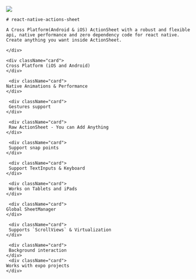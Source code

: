 <div className="flexRow">
    <img
    src="/logo-alt.svg"
    className="flexRowImage"
    />
    <div>

    # react-native-actions-sheet

    A Cross Platform(Android & iOS) ActionSheet with a robust and flexible api, native performance and zero dependency code for react native. Create anything you want inside ActionSheet.

    </div>

</div>

<div className="grid">

    <div className="card">
    Cross Platform (iOS and Android)
    </div>

     <div className="card">
    Native Animations & Performance
    </div>

     <div className="card">
     Gestures support
    </div>

     <div className="card">
     Raw ActionSheet - You can Add Anything
    </div>

     <div className="card">
     Support snap points
    </div>

     <div className="card">
     Support TextInputs & Keyboard
    </div>

     <div className="card">
     Works on Tablets and iPads
    </div>

     <div className="card">
    Global SheetManager
    </div>

     <div className="card">
     Supports `ScrollViews` & Virtualization
    </div>

     <div className="card">
     Background interaction
    </div>
     <div className="card">
    Works with expo projects
    </div>

</div>
